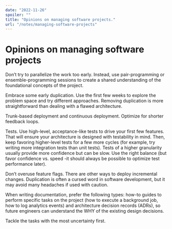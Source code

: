 ```yaml
---
date: "2022-11-26"
spoiler: ""
title: "Opinions on managing software projects."
url: "/notes/managing-software-projects"
---
```


# Opinions on managing software projects

Don’t try to parallelize the work too early. Instead, use pair-programming or
ensemble-programming sessions to create a shared understanding of the
foundational concepts of the project.

Embrace some early duplication. Use the first few weeks to explore the problem
space and try different approaches. Removing duplication is more straightforward
than dealing with a flawed architecture.

Trunk-based deployment and continuous deployment. Optimize for shorter feedback
loops.

Tests. Use high-level, acceptance-like tests to drive your first few features.
That will ensure your architecture is designed with testability in mind. Then,
keep favoring higher-level tests for a few more cycles (for example, try writing
more integration tests than unit tests). Tests of a higher granularity usually
provide more confidence but can be slow. Use the right balance (but favor
confidence vs. speed -it should always be possible to optimize test performance
later).

Don’t overuse feature flags. There are other ways to deploy incremental changes.
Duplication is often a cursed word in software development, but it may avoid
many headaches if used with caution.

When writing documentation, prefer the following types: how-to guides to perform
specific tasks on the project (how to execute a background job, how to log
analytics events) and architecture decision records (ADRs), so future engineers
can understand the WHY of the existing design decisions.

Tackle the tasks with the most uncertainty first.
